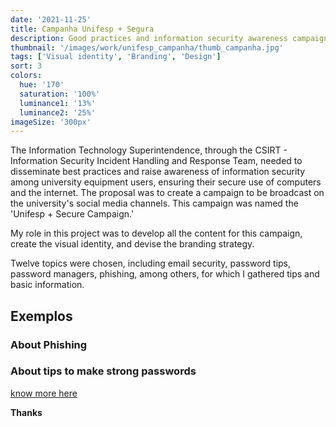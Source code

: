 ```yaml
---
date: '2021-11-25'
title: Campanha Unifesp + Segura
description: Good practices and information security awareness campaign
thumbnail: '/images/work/unifesp_campanha/thumb_campanha.jpg'
tags: ['Visual identity', 'Branding', 'Design']
sort: 3
colors:
  hue: '170'
  saturation: '100%'
  luminance1: '13%'
  luminance2: '25%'
imageSize: '300px'
---
```



<PostSection>

The Information Technology Superintendence, through the CSIRT - Information Security Incident Handling and Response Team, needed to disseminate best practices and raise awareness of information security among university equipment users, ensuring their secure use of computers and the internet. The proposal was to create a campaign to be broadcast on the university's social media channels. This campaign was named the 'Unifesp + Secure Campaign.'

My role in this project was to develop all the content for this campaign, create the visual identity, and devise the branding strategy.

<PostPicture
  title="Concept idea of the logo"
  src="/images/work/unifesp_campanha/logo.png"
  width={frontmatter.imageSize}
/>

Twelve topics were chosen, including email security, password tips, password managers, phishing, among others, for which I gathered tips and basic information.

<PostPicture
  title="Concept idea of the logo"
  src="/images/work/unifesp_campanha/02.jpg"
  width="700px"
/>

## Exemplos

### About Phishing

<PostContentRow>

<PostPicture
  title="Concept idea of the logo"
  src="/images/work/unifesp_campanha/Phishing_1.jpg"
  width={frontmatter.imageSize}
/>
<PostPicture
  title="Concept idea of the logo"
  src="/images/work/unifesp_campanha/Phishing_2.jpg"
  width={frontmatter.imageSize}
/>
<PostPicture
  title="Concept idea of the logo"
  src="/images/work/unifesp_campanha/Phishing_3.jpg"
  width={frontmatter.imageSize}
/>
</PostContentRow>

### About tips to make strong passwords

<PostContentRow>

<PostPicture
  title="Concept idea of the logo"
  src="/images/work/unifesp_campanha/senhas_fortes_1.jpg"
  width={frontmatter.imageSize}
/>
<PostPicture
  title="Concept idea of the logo"
  src="/images/work/unifesp_campanha/senhas_fortes_2.jpg"
  width={frontmatter.imageSize}
/>
<PostPicture
  title="Concept idea of the logo"
  src="/images/work/unifesp_campanha/senhas_fortes_3.jpg"
  width={frontmatter.imageSize}
/>
<PostPicture
  title="Concept idea of the logo"
  src="/images/work/unifesp_campanha/senhas_fortes_4.jpg"
  width={frontmatter.imageSize}
/>
<PostPicture
  title="Concept idea of the logo"
  src="/images/work/unifesp_campanha/senhas_fortes_5.jpg"
  width={frontmatter.imageSize}
/>

</PostContentRow>

[know more here](https://sti.unifesp.br/noticias/campanhas/seguranca-informacao)

**Thanks**

</PostSection>

